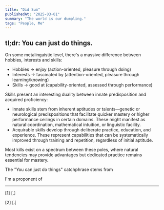 ```yaml
---
title: "Did Sum"
publishedAt: "2025-03-01"
summary: "The world is our dumpling."
tags: "People, Me"
---
```


tl;dr: You can just do things. 
---

On some metalinguistic level, there's a massive difference between hobbies, interests and skills:

* Hobbies &rarr; enjoy (action-oriented, pleasure through doing)
* Interests &rarr; fascinated by (attention-oriented, pleasure through learning/knowing)
* Skills &rarr; good at (capability-oriented, assessed through performance)

Skills present an interesting duality between innate predisposition and acquired proficiency:
* Innate skills stem from inherent aptitudes or talents—genetic or neurological predispositions that facilitate quicker mastery or higher performance ceilings in certain domains. These might manifest as natural coordination, mathematical intuition, or linguistic facility.
* Acquirable skills develop through deliberate practice, education, and experience. These represent capabilities that can be systematically improved through training and repetition, regardless of initial aptitude.

Most kills exist on a spectrum between these poles, where natural tendencies may provide advantages but dedicated practice remains essential for mastery.

The "You can just do things" catchphrase stems from

I'm a proponent of

---
[1] [.]

[2] [.]
